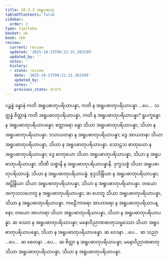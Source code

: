 ```yaml
---
title: 18.3.3 အရူပဓာတု
tableOfContents: false
sidebar:
  order: 3
type: tipitaka
basket: ab
book: vbh
review:
  current: review
  updated: '2025-10-23T09:21:31.383199'
  updated_by: ''
  notes: ''
  history:
  - state: review
    date: '2025-10-23T09:21:31.383199'
    updated_by: ''
    notes: ''
    previous_state: draft
---
```



<ReviewStatus review={frontmatter.review} showDetails={true} />

<HypothesisAnnotation frontmatter={frontmatter} />

<DynamicBreadcrumb />

<Division number="1003" book="vbh" e="ch" v="30" p="425">

<Paragraph number="3062" book="vbh">
ပဉ္စန္နံ ခန္ဓာနံ ကတိ အရူပဓာတုပရိယာပန္နာ, ကတိ န အရူပဓာတုပရိယာပန္နာ …ပေ…  သတ္တန္နံ စိတ္တာနံ ကတိ အရူပဓာတုပရိယာပန္နာ, ကတိ န အရူပဓာတုပရိယာပန္နာ?
</Paragraph>

</Division>
<Division number="1004" book="vbh" e="ch" v="30" p="425">

<Paragraph number="3063" book="vbh">
ရူပက္ခန္ဓော န အရူပဓာတုပရိယာပန္နော; စတ္တာရော ခန္ဓာ သိယာ အရူပဓာတုပရိယာပန္နာ, သိယာ န အရူပဓာတုပရိယာပန္နာ.
</Paragraph>

<Paragraph number="3064" book="vbh">
ဒသာယတနာ န အရူပဓာတုပရိယာပန္နာ; ဒွေ အာယတနာ သိယာ အရူပဓာတုပရိယာပန္နာ, သိယာ န အရူပဓာတုပရိယာပန္နာ.
</Paragraph>

<Paragraph number="3065" book="vbh">
သောဠသ ဓာတုယော န အရူပဓာတုပရိယာပန္နာ; ဒွေ ဓာတုယော သိယာ အရူပဓာတုပရိယာပန္နာ, သိယာ န အရူပဓာတုပရိယာပန္နာ.
</Paragraph>

<Paragraph number="3066" book="vbh">
တီဏိ သစ္စာနိ န အရူပဓာတုပရိယာပန္နာနိ.
</Paragraph>

<Paragraph number="3067" book="vbh">
ဒုက္ခသစ္စံ သိယာ အရူပဓာတုပရိယာပန္နံ, သိယာ န အရူပဓာတုပရိယာပန္နံ.
</Paragraph>

<Paragraph number="3068" book="vbh">
စုဒ္ဒသိန္ဒြိယာ န အရူပဓာတုပရိယာပန္နာ; အဋ္ဌိန္ဒြိယာ သိယာ အရူပဓာတုပရိယာပန္နာ, သိယာ န အရူပဓာတုပရိယာပန္နာ.
</Paragraph>

<Paragraph number="3069" book="vbh">
တယော အကုသလဟေတူ န အရူပဓာတုပရိယာပန္နာ; ဆ ဟေတူ သိယာ အရူပဓာတုပရိယာပန္နာ, သိယာ န အရူပဓာတုပရိယာပန္နာ.
</Paragraph>

<Paragraph number="3070" book="vbh">
ကဗဠီကာရော အာဟာရော န အရူပဓာတုပရိယာပန္နော; တယော အာဟာရာ သိယာ အရူပဓာတုပရိယာပန္နာ, သိယာ န အရူပဓာတုပရိယာပန္နာ.
</Paragraph>

<Paragraph number="3071" book="vbh">
ဆ ဖဿာ န အရူပဓာတုပရိယာပန္နာ; မနောဝိညာဏဓာတုသမ္ဖဿော သိယာ အရူပဓာတုပရိယာပန္နော, သိယာ န အရူပဓာတုပရိယာပန္နော.
</Paragraph>

<Paragraph number="3072" book="vbh">
ဆ ဝေဒနာ …ပေ…  ဆ သညာ …ပေ…  ဆ စေတနာ …ပေ…  ဆ စိတ္တာ န အရူပဓာတုပရိယာပန္နာ; မနောဝိညာဏဓာတု သိယာ အရူပဓာတုပရိယာပန္နာ, သိယာ န အရူပဓာတုပရိယာပန္နာ.
</Paragraph>
</Division>
